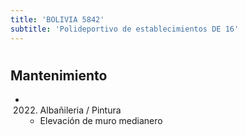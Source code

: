 ```yaml
---
title: 'BOLIVIA 5842'
subtitle: 'Polideportivo de establecimientos DE 16'
---
```


#


## Mantenimiento

*  (2022) Albañileria / Pintura 
    + Elevación de muro medianero



